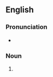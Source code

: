 ==English==

===Pronunciation===
* {{IPA|/ˈfʊtɪŋz/|lang=en}}

===Noun===
{{head|en|noun plural form}}

# {{plural of|footing|lang=en}}